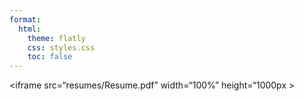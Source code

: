 ```yaml
---
format:
  html:
    theme: flatly
    css: styles.css
    toc: false
---
```

<iframe src="resumes/Resume.pdf"  width="100%" height="1000px ></iframe>
